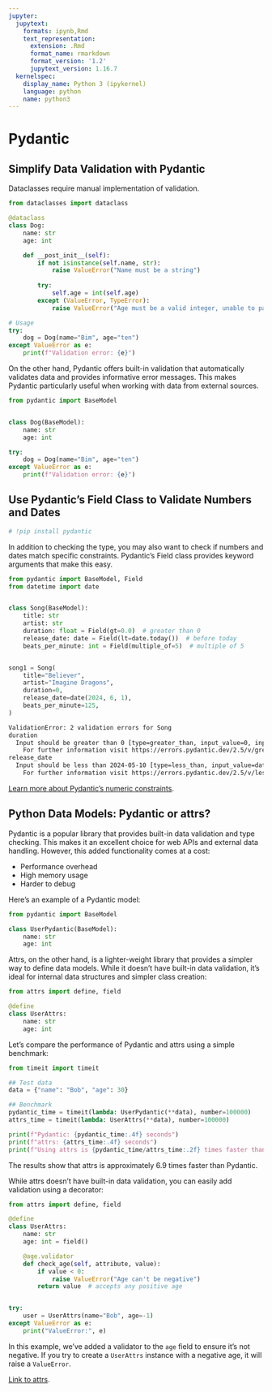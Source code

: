 ```yaml
---
jupyter:
  jupytext:
    formats: ipynb,Rmd
    text_representation:
      extension: .Rmd
      format_name: rmarkdown
      format_version: '1.2'
      jupytext_version: 1.16.7
  kernelspec:
    display_name: Python 3 (ipykernel)
    language: python
    name: python3
---
```


# Pydantic


## Simplify Data Validation with Pydantic


Dataclasses require manual implementation of validation.

```python
from dataclasses import dataclass

@dataclass
class Dog:
    name: str
    age: int

    def __post_init__(self):
        if not isinstance(self.name, str):
            raise ValueError("Name must be a string")
            
        try:
            self.age = int(self.age)
        except (ValueError, TypeError):
            raise ValueError("Age must be a valid integer, unable to parse string as an integer")

# Usage
try:
    dog = Dog(name="Bim", age="ten")
except ValueError as e:
    print(f"Validation error: {e}")
```

On the other hand, Pydantic offers built-in validation that automatically validates data and provides informative error messages. This makes Pydantic particularly useful when working with data from external sources.

```python
from pydantic import BaseModel


class Dog(BaseModel):
    name: str
    age: int

try:
    dog = Dog(name="Bim", age="ten")
except ValueError as e:
    print(f"Validation error: {e}")
```

## Use Pydantic's Field Class to Validate Numbers and Dates

```python
# !pip install pydantic
```

In addition to checking the type, you may also want to check if numbers and dates match specific constraints. Pydantic's Field class provides keyword arguments that make this easy.

```python
from pydantic import BaseModel, Field
from datetime import date


class Song(BaseModel):
    title: str
    artist: str
    duration: float = Field(gt=0.0)  # greater than 0
    release_date: date = Field(lt=date.today())  # before today
    beats_per_minute: int = Field(multiple_of=5)  # multiple of 5


song1 = Song(
    title="Believer",
    artist="Imagine Dragons",
    duration=0,
    release_date=date(2024, 6, 1),
    beats_per_minute=125,
)
```

```bash
ValidationError: 2 validation errors for Song
duration
  Input should be greater than 0 [type=greater_than, input_value=0, input_type=int]
    For further information visit https://errors.pydantic.dev/2.5/v/greater_than
release_date
  Input should be less than 2024-05-10 [type=less_than, input_value=datetime.date(2024, 6, 1), input_type=date]
    For further information visit https://errors.pydantic.dev/2.5/v/less_than
```


[Learn more about Pydantic's numeric constraints](https://bit.ly/4bbhthb).


## Python Data Models: Pydantic or attrs?


Pydantic is a popular library that provides built-in data validation and type checking. This makes it an excellent choice for web APIs and external data handling. However, this added functionality comes at a cost:

*   Performance overhead
*   High memory usage
*   Harder to debug

Here's an example of a Pydantic model:

```python
from pydantic import BaseModel

class UserPydantic(BaseModel):
    name: str
    age: int
```

Attrs, on the other hand, is a lighter-weight library that provides a simpler way to define data models. While it doesn't have built-in data validation, it's ideal for internal data structures and simpler class creation:

```python
from attrs import define, field

@define
class UserAttrs:
    name: str
    age: int
```

Let's compare the performance of Pydantic and attrs using a simple benchmark:

```python
from timeit import timeit

## Test data
data = {"name": "Bob", "age": 30}

## Benchmark
pydantic_time = timeit(lambda: UserPydantic(**data), number=100000)
attrs_time = timeit(lambda: UserAttrs(**data), number=100000)

print(f"Pydantic: {pydantic_time:.4f} seconds")
print(f"attrs: {attrs_time:.4f} seconds")
print(f"Using attrs is {pydantic_time/attrs_time:.2f} times faster than using Pydantic")
```

The results show that attrs is approximately 6.9 times faster than Pydantic.

While attrs doesn't have built-in data validation, you can easily add validation using a decorator:

```python
from attrs import define, field

@define
class UserAttrs:
    name: str
    age: int = field()

    @age.validator
    def check_age(self, attribute, value):
        if value < 0:
            raise ValueError("Age can't be negative")
        return value  # accepts any positive age


try:
    user = UserAttrs(name="Bob", age=-1)
except ValueError as e:
    print("ValueError:", e)
```

In this example, we've added a validator to the `age` field to ensure it's not negative. If you try to create a `UserAttrs` instance with a negative age, it will raise a `ValueError`.


[Link to attrs](https://github.com/python-attrs/attrs).
